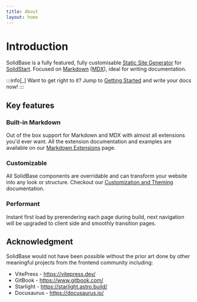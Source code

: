 ```yaml
---
title: About
layout: home
---
```


# Introduction

SolidBase is a fully featured, fully customisable [Static Site Generator](https://www.wikiwand.com/en/articles/Static_site_generator) for [SolidStart](https://start.solidjs.com/).
Focused on [Markdown](https://www.wikiwand.com/en/articles/Markdown) ([MDX](https://mdxjs.com/)), ideal for writing documentation.

:::info[_]
Want to get right to it? Jump to [Getting Started](./getting-started) and write your docs now!
:::

## Key features

### Built-in Markdown

Out of the box support for Markdown and MDX with almost all extensions you'd ever want. All the extension documentation and examples are available on our [Markdown Extensions](./md-extentions) page.

### Customizable

All SolidBase components are overridable and can transform your website into any look or structure. Checkout our [Customization and Theming](./customization) documentation.

### Performant

Instant first load by prerendering each page during build, next navigation will be upgraded to client side and smoothly transition pages.

## Acknowledgment

SolidBase would not have been possible without the prior art done by other meaningful projects from the frontend community including:

- VitePress - https://vitepress.dev/
- GitBook - https://www.gitbook.com/
- Starlight - https://starlight.astro.build/
- Docusaurus - https://docusaurus.io/
